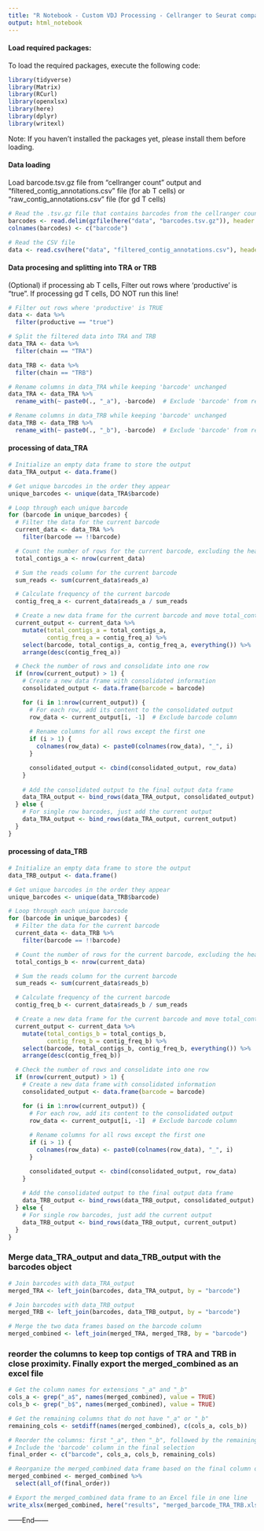 ```yaml
---
title: "R Notebook - Custom VDJ Processing - Cellranger to Seurat compatible format"
output: html_notebook
---
```


#### Load required packages:
To load the required packages, execute the following code:

```r
library(tidyverse)
library(Matrix)
library(RCurl)
library(openxlsx)
library(here)
library(dplyr)
library(writexl)
```

Note: If you haven't installed the packages yet, please install them before loading.

#### Data loading
Load barcode.tsv.gz file from "cellranger count" output and "filtered_contig_annotations.csv" file (for ab T cells) or "raw_contig_annotations.csv" file (for gd T cells)
```r
# Read the .tsv.gz file that contains barcodes from the cellranger count output
barcodes <- read.delim(gzfile(here("data", "barcodes.tsv.gz")), header = FALSE, stringsAsFactors = FALSE)
colnames(barcodes) <- c("barcode")

# Read the CSV file
data <- read.csv(here("data", "filtered_contig_annotations.csv"), header = TRUE, stringsAsFactors = FALSE)
```

#### Data procesing and splitting into TRA or TRB 
(Optional) if processing ab T cells, Filter out rows where 'productive' is "true". If processing gd T cells, DO NOT run this line!
```r
# Filter out rows where 'productive' is TRUE
data <- data %>%
  filter(productive == "true")
```


```r
# Split the filtered data into TRA and TRB
data_TRA <- data %>%
  filter(chain == "TRA")

data_TRB <- data %>%
  filter(chain == "TRB")

# Rename columns in data_TRA while keeping 'barcode' unchanged
data_TRA <- data_TRA %>%
  rename_with(~ paste0(., "_a"), -barcode)  # Exclude 'barcode' from renaming

# Rename columns in data_TRB while keeping 'barcode' unchanged
data_TRB <- data_TRB %>%
  rename_with(~ paste0(., "_b"), -barcode)  # Exclude 'barcode' from renaming
```

#### processing of data_TRA

```r
# Initialize an empty data frame to store the output
data_TRA_output <- data.frame()

# Get unique barcodes in the order they appear
unique_barcodes <- unique(data_TRA$barcode)

# Loop through each unique barcode
for (barcode in unique_barcodes) {
  # Filter the data for the current barcode
  current_data <- data_TRA %>%
    filter(barcode == !!barcode)

  # Count the number of rows for the current barcode, excluding the header
  total_contigs_a <- nrow(current_data)

  # Sum the reads column for the current barcode
  sum_reads <- sum(current_data$reads_a)

  # Calculate frequency of the current barcode
  contig_freq_a <- current_data$reads_a / sum_reads

  # Create a new data frame for the current barcode and move total_contigs column
  current_output <- current_data %>%
    mutate(total_contigs_a = total_contigs_a,
           contig_freq_a = contig_freq_a) %>%
    select(barcode, total_contigs_a, contig_freq_a, everything()) %>%
    arrange(desc(contig_freq_a))

  # Check the number of rows and consolidate into one row
  if (nrow(current_output) > 1) {
    # Create a new data frame with consolidated information
    consolidated_output <- data.frame(barcode = barcode)

    for (i in 1:nrow(current_output)) {
      # For each row, add its content to the consolidated output
      row_data <- current_output[i, -1]  # Exclude barcode column
      
      # Rename columns for all rows except the first one
      if (i > 1) {
        colnames(row_data) <- paste0(colnames(row_data), "_", i)
      }

      consolidated_output <- cbind(consolidated_output, row_data)
    }
    
    # Add the consolidated output to the final output data frame
    data_TRA_output <- bind_rows(data_TRA_output, consolidated_output)
  } else {
    # For single row barcodes, just add the current output
    data_TRA_output <- bind_rows(data_TRA_output, current_output)
  }
}
```


#### processing of data_TRB

```r
# Initialize an empty data frame to store the output
data_TRB_output <- data.frame()

# Get unique barcodes in the order they appear
unique_barcodes <- unique(data_TRB$barcode)

# Loop through each unique barcode
for (barcode in unique_barcodes) {
  # Filter the data for the current barcode
  current_data <- data_TRB %>%
    filter(barcode == !!barcode)

  # Count the number of rows for the current barcode, excluding the header
  total_contigs_b <- nrow(current_data)

  # Sum the reads column for the current barcode
  sum_reads <- sum(current_data$reads_b)

  # Calculate frequency of the current barcode
  contig_freq_b <- current_data$reads_b / sum_reads

  # Create a new data frame for the current barcode and move total_contigs column
  current_output <- current_data %>%
    mutate(total_contigs_b = total_contigs_b,
           contig_freq_b = contig_freq_b) %>%
    select(barcode, total_contigs_b, contig_freq_b, everything()) %>%
    arrange(desc(contig_freq_b))

  # Check the number of rows and consolidate into one row
  if (nrow(current_output) > 1) {
    # Create a new data frame with consolidated information
    consolidated_output <- data.frame(barcode = barcode)

    for (i in 1:nrow(current_output)) {
      # For each row, add its content to the consolidated output
      row_data <- current_output[i, -1]  # Exclude barcode column
      
      # Rename columns for all rows except the first one
      if (i > 1) {
        colnames(row_data) <- paste0(colnames(row_data), "_", i)
      }

      consolidated_output <- cbind(consolidated_output, row_data)
    }
    
    # Add the consolidated output to the final output data frame
    data_TRB_output <- bind_rows(data_TRB_output, consolidated_output)
  } else {
    # For single row barcodes, just add the current output
    data_TRB_output <- bind_rows(data_TRB_output, current_output)
  }
}
```

### Merge data_TRA_output and data_TRB_output with the barcodes object
```r
# Join barcodes with data_TRA_output
merged_TRA <- left_join(barcodes, data_TRA_output, by = "barcode")

# Join barcodes with data_TRB_output
merged_TRB <- left_join(barcodes, data_TRB_output, by = "barcode")

# Merge the two data frames based on the barcode column
merged_combined <- left_join(merged_TRA, merged_TRB, by = "barcode")
```

### reorder the columns to keep top contigs of TRA and TRB in close proximity. Finally export the merged_combined as an excel file
```r
# Get the column names for extensions "_a" and "_b"
cols_a <- grep("_a$", names(merged_combined), value = TRUE)
cols_b <- grep("_b$", names(merged_combined), value = TRUE)

# Get the remaining columns that do not have "_a" or "_b"
remaining_cols <- setdiff(names(merged_combined), c(cols_a, cols_b))

# Reorder the columns: first "_a", then "_b", followed by the remaining columns
# Include the 'barcode' column in the final selection
final_order <- c("barcode", cols_a, cols_b, remaining_cols)

# Reorganize the merged_combined data frame based on the final column order
merged_combined <- merged_combined %>%
  select(all_of(final_order))

# Export the merged_combined data frame to an Excel file in one line
write_xlsx(merged_combined, here("results", "merged_barcode_TRA_TRB.xlsx"))
```



------End------